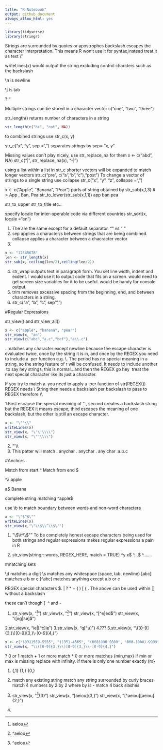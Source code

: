 ```yaml
---
title: "R Notebook"
output: github_document
always_allow_html: yes
---
```


```r
library(tidyverse)
library(stringr)

```

Strings are surrounded by quotes or apostrophes
backslash escapes the character interpretation. This means R won't use it for syntax,instead treat it as text
\\"

writeLines(x) would output the string excluding control charcters such as the backslash

\\n is newline

\\t is tab

?'"'

Multiple strings can be stored in a character vector
c("one", "two", "three")

str_length() returns number of characters in a string

```r
str_length(c("hi", "not", NA))
```

to combined strings use str_c(x, y)

str_c("x", "y", sep =", ") separates strings by sep=
"x, y"

Missing values don't play nicely, use str_replace_na for them
x <- c("abd", NA)
str_c("|", str_replace_na(x), "-|")

using a list within a list in str_c shorter vectors will be expanded to match longer vectors
str_c("pre", c("a","b","c"),"post")
To change a vector of strings to a single string use collapse
str_c("x", "y", "z", collapse =",")

x <- c("Apple", "Banana", "Pear")
parts of string obtained by str_sub(x,1,3)
\# > App , Ban, Pea
str_to_lower(str_sub(x,1,1))
app ban pea

str_to_upper str_to_title etc...

specify locale for inter-operable code via different countries
str_sort(x, locale ="en")

1. The are the same except for a default separator. "" vs " "
2. sep applies a character/s between strings that are being combined. collapse applies a character between a chacracter vector
3.
```r
x <- "12345678"
len <- str_length(x)
str_sub(x, ceiling(len/2),ceiling(len/2))
```

4. str_wrap outputs text in paragraph form. You set line width, indent and exdent. I would use it to output code that fits on a screen. would need to 
get screen size variables for it to be useful. would be handy for console output.
5. trim removes excessive spacing from the beginning, end, and between characters in a string.
6. str_c("a", "b", "c", sep'",")


#Regular Expressions

str_view() and str_view_all()

```r

x <- c("apple", "banana", "pear")
str_view(x, "an")
str_view(c("abc","a.c","bef"),"a\\.c")
```
. matches any character except newline
because the escape character is evaluated twice, once by the string it is in, and once by the REGEX you need to include a \ per function e.g.
\\.
The period has no special meaning in a string, so the string feature of r will be confused. It needs to include another \ to say hey strings, this is normal...and then the REGEX go hey \ treat the next special character like its just a character.

If you try to match a \ you need to apply a \ per function of str(REGEX()) REGEX needs \\
String then needs a backslash per backslash to pass to REGEX therefore \\\\

1.First escapse the special meaning of "  , second creates a backslash string but the REGEX it means escape, third escapes the meaning of one backslash, but the other is still an escape character.
```r
x <- "\"'\\"
writeLines(x)
str_view(x, "\"\'\\\\")
str_view(x, "\"'\\\\")
```

2. \"\'\\\\
3. This patter will match . anychar . anychar . any char
.a.b.c

#Anchors

Match from start ^
Match from end $

^a
apple

a$
Banana

complete string matching
^apple$

use \\b to match boundary between words and non-word characters
```r
x <- "\"$^$\""
writeLines(x)
str_view(x,"\"\\$\\^\\$\"")
```

1. \"\\$\\^\\$\""
To be completely honest escape characters being used for both strings and regular expressions makes regular expressions
a pain in R

2. str_view(stringr::words, REGEX_HERE, match = TRUE)
  ^y
   x$
   ^...$
   ^.......

#matching sets

\\d matches a digit
\\s matches any whitespace (space, tab, newline)
[abc] matches a b or c
[^abc] matches anything except a b or c


REGEX special characters $. | ? * + ( ) [ { .
The above can be used within [] without a backslash

these can't though
] \ ^ and -

1. str_view(x, "^[aeiou]")
  str_view(x, "^[^aeiou]")
  str_view(x, "[^e]ed$")
  str_view(x, "i[ng|se]$")
  
2.str_view(x, "ie|[^c]ie")
3.str_view(x, "q[^u]")
4.???
5.str_view(x, "\\([0-9]{3,}\\)[0-9]{3,}\\-[0-9]{4,}")
```r
x <- c("(831)559-5555", "()351-4565", "(000)000 0000", "000-(000)-9999")
str_view(x, "\\([0-9]{3,}\\)[0-9]{3,}\\-[0-9]{4,}")
```

? 0 or 1 match
+ 1 or more match
* 0 or more matches
{min,max} if min or max is missing replace with infinity. If there is only one number exactly {m}

1.
 {,1}
 {1,}
 {0,}
2.
  match any existing string
  match any string surrounded by curly braces
  match 4 numbers by 2 by 2 where by is -
  match 4 back slashes
  
3.
  str_view(x, "^[^aeiou]{3}")
  str_view(x, "[aeiou]{3,}")
  str_view(x, "[^aeiou][aeiou]{2,}")
4.




